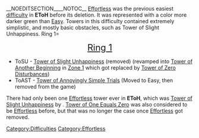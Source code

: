 {{Removed}}
{{DISPLAYTITLE:<span id="Effortless">'''Effortless'''</span>}}__NOEDITSECTION____NOTOC__
{{DifficultyTab
|Effortless
|blank1=
|difficulty2=Easy
|diffcolor2=76F447
|textcolor2=000
|type=Removed}}
{{DifficultyInfobox
|title1=Effortless
|image1=EffortlessIconModified100.png
|type=Removed
|next={{Difficulty|Easy}} [[Easy|<span id="Easy">'''Easy'''</span>]]
|date_removed=June 2019
|reason_for_removal=Being Too Easy
|hex_color=00CE00
|rbg_color=0, 206, 0
|cmyk_color=100%, 0%, 100%, 19%
|hsv_color=120°, 100%, 81%
|hsl_color=120°, 100%, 40%
|roblox_name=Lime green
|previous=
}}
{{Difficulty|Effortless|20px}} <span id="Effortless">[[Effortless]]</span> was the previous easiest [[difficulty]] in '''EToH''' before its deletion. It was represented with a color more darker green than [[Easy]]. Towers in this difficulty contained extremely simplistic, and mostly basic obstacles, such as Tower of Slight Unhappiness.
{{Header|Towers in this difficulty (Organized by Realm)}}
<tabber>
Ring 1=
<div align=center><font size=5>{{Emblem|R1}} [[Ring 1]] {{Emblem|R1}}</font></div>
* ToSU - [[Tower of Slight Unhappiness]] (removed) (revamped into [[Tower of Another Beginning]] in [[Zone 1]] which got replaced by [[Tower of Zero Disturbances]])
* ToAST - [[Tower of Annoyingly Simple Trials]] (Moved to {{Difficulty|Easy|20px}} Easy, then removed from the game)
</tabber>
{{Header|History}}
There had only been one {{Difficulty|Effortless|20px}} <span id="Effortless">[[Effortless]]</span> tower ever in '''EToH''', which was [[Tower of Slight Unhappiness]] by {{PlayerName|Gammattor}}. [[Tower of One Equals Zero]] was also considered to be {{Difficulty|Effortless|20px}} <span id="Effortless">[[Effortless]]</span> before, but that was no longer the case once {{Difficulty|Effortless|20px}} <span id="Effortless">[[Effortless]]</span> got removed.
{{Difficulty Navbox}}
{{Reflist}}
[[Category:Difficulties]]
[[Category:Effortless]]
